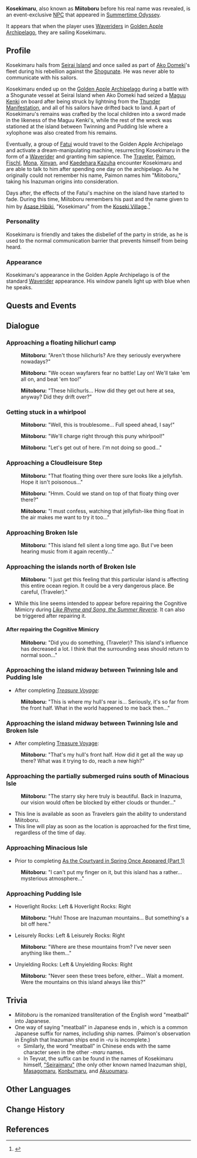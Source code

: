 {{Meta
<!-- Remove this template after adding the missing info -->
|missing_NPC_profile  = yes
}}
{{Character Infobox
|type             = Event NPC
|image            = NPC Miitoboru.png
|region           = Golden Apple Archipelago
|region2          = Inazuma
|title2           = Fantastic Boat - Ol' Pirate Ship
}}
'''Kosekimaru''', also known as '''Miitoboru''' before his real name was revealed, is an event-exclusive [[NPC]] that appeared in [[Summertime Odyssey]].

It appears that when the player uses [[Waverider]]s in [[Golden Apple Archipelago]], they are sailing Kosekimaru.
==Profile==
<!-- Detailed story/lore information goes here. -->
Kosekimaru hails from [[Seirai Island]] and once sailed as part of [[Ako Domeki]]'s fleet during his rebellion against the [[Shogunate]]. He was never able to communicate with his sailors.

Kosekimaru ended up on the [[Golden Apple Archipelago]] during a battle with a Shogunate vessel at Seirai Island when Ako Domeki had seized a [[Maguu Kenki]] on board after being struck by lightning from the [[Thunder Manifestation]], and all of his sailors have drifted back to land. A part of Kosekimaru's remains was crafted by the local children into a sword made in the likeness of the Maguu Kenki's, while the rest of the wreck was stationed at the island between Twinning and Pudding Isle where a xylophone was also created from his remains.

Eventually, a group of [[Fatui]] would travel to the Golden Apple Archipelago and activate a dream-manipulating machine, resurrecting Kosekimaru in the form of a [[Waverider]] and granting him sapience. The [[Traveler]], [[Paimon]], [[Fischl]], [[Mona]], [[Xinyan]], and [[Kaedehara Kazuha]] encounter Kosekimaru and are able to talk to him after spending one day on the archipelago. As he originally could not remember his name, Paimon names him "Miitoboru," taking his Inazuman origins into consideration.

Days after, the effects of the Fatui's machine on the island have started to fade. During this time, Miitoboru remembers his past and the name given to him by [[Asase Hibiki]], "Kosekimaru" from the [[Koseki Village]].<ref>{{Ref/Quest|The Final Treasure}}</ref>

===Personality===
Kosekimaru is friendly and takes the disbelief of the party in stride, as he is used to the normal communication barrier that prevents himself from being heard.

===Appearance===
<!-- Keep appearance section short and concise. Limit to 2 paragraphs with 3-4 sentences each. -->
Kosekimaru's appearance in the Golden Apple Archipelago is of the standard [[Waverider]] appearance. His window panels light up with blue when he speaks.

==Quests and Events==
{{Quests and Events|Miitoboru}}

==Dialogue==
{{StubDialogue|Conditions for each line}}
===Approaching a floating hilichurl camp===
{{Dialogue start}}
:'''Miitoboru:''' "Aren't those hilichurls? Are they seriously everywhere nowadays?"

:'''Miitoboru:''' "We ocean wayfarers fear no battle! Lay on! We'll take 'em all on, and beat 'em too!"

:'''Miitoboru:''' "These hilichurls... How did they get out here at sea, anyway? Did they drift over?"
{{Dialogue end}}

===Getting stuck in a whirlpool===
{{Dialogue start}}
:'''Miitoboru:''' "Well, this is troublesome... Full speed ahead, I say!"

:'''Miitoboru:''' "We'll charge right through this puny whirlpool!"

:'''Miitoboru:''' "Let's get out of here. I'm not doing so good..."
{{Dialogue end}}

===Approaching a Cloudleisure Step===
{{Dialogue start}}
:'''Miitoboru:''' "That floating thing over there sure looks like a jellyfish. Hope it isn't poisonous..."

:'''Miitoboru:''' "Hmm. Could we stand on top of that floaty thing over there?"

:'''Miitoboru:''' "I must confess, watching that jellyfish-like thing float in the air makes me want to try it too..."
{{Dialogue end}}

===Approaching Broken Isle===
{{Dialogue start}}
:'''Miitoboru:''' "This island fell silent a long time ago. But I've been hearing music from it again recently..."
{{Dialogue end}}

===Approaching the islands north of Broken Isle===
{{Dialogue start}}
:'''Miitoboru:''' "I just get this feeling that this particular island is affecting this entire ocean region. It could be a very dangerous place. Be careful, (Traveler)."
{{Dialogue end}}
*While this line seems intended to appear before repairing the Cognitive Mimicry during ''[[Like Rhyme and Song, the Summer Reverie]]''. It can also be triggered after repairing it.

====After repairing the Cognitive Mimicry==== 
{{Dialogue start}}
:'''Miitoboru:''' "Did you do something, (Traveler)? This island's influence has decreased a lot. I think that the surrounding seas should return to normal soon..."
{{Dialogue end}}

===Approaching the island midway between Twinning Isle and Pudding Isle===
*After completing ''[[Treasure Voyage]]'':
{{Dialogue start}}
:'''Miitoboru:''' "This is where my hull's rear is... Seriously, it's so far from the front half. What in the world happened to me back then..."
{{Dialogue end}}

===Approaching the island midway between Twinning Isle and Broken Isle===
*After completing [[Treasure Voyage]]:
{{Dialogue start}}
:'''Miitoboru:''' "That's my hull's front half. How did it get all the way up there? What was it trying to do, reach a new high?"
{{Dialogue end}}

===Approaching the partially submerged ruins south of Minacious Isle===
:'''Miitoboru:''' "The starry sky here truly is beautiful. Back in Inazuma, our vision would often be blocked by either clouds or thunder..."{{Verify|is this the correct trigger condition?}}
* This line is available as soon as Travelers gain the ability to understand Miitoboru.<!-- this is not locked behind Mona's quests -->
* This line will play as soon as the location is approached for the first time, regardless of the time of day.<!-- yes, this will play when the sun is high in the sky -->

===Approaching Minacious Isle===
* Prior to completing [[As the Courtyard in Spring Once Appeared (Part 1)]]<!-- at least this early -->
{{Dialogue start}}
:'''Miitoboru:''' "I can't put my finger on it, but this island has a rather... mysterious atmosphere..."
{{Dialogue end}}

===Approaching Pudding Isle===
* Hoverlight Rocks: Left & Hoverlight Rocks: Right
{{Dialogue start}}
:'''Miitoboru:''' "Huh! Those are Inazuman mountains... But something's a bit off here."
{{Dialogue end}}

* Leisurely Rocks: Left & Leisurely Rocks: Right
{{Dialogue start}}
:'''Miitoboru:''' "Where are these mountains from? I've never seen anything like them..."
{{Dialogue end}}

* Unyielding Rocks: Left & Unyielding Rocks: Right
{{Dialogue start}}
:'''Miitoboru:''' "Never seen these trees before, either... Wait a moment. Were the mountains on this island always like this?"
{{Dialogue end}}

==Trivia==
* ''Miitoboru'' is the romanized transliteration of the English word "meatball" into Japanese.
* One way of saying "meatball" in Japanese ends in {{ja|{{Rubi|丸|まる}}|rm=maru}}, which is a common Japanese suffix for names, including ship names. (Paimon's observation in English that Inazuman ships end in ''-ru'' is incomplete.)
** Similarly, the word "meatball" in Chinese ends with the same character seen in the other ''-maru'' names.
** In Teyvat, the suffix can be found in the names of Kosekimaru himself, [["Seiraimaru"]] (the only other known named Inazuman ship), [[Masagomaru]], [[Takamine the Mistsplitter|Konbumaru]], and [[Akuoumaru]].

==Other Languages==
{{Other Languages
|en      = Miitoboru
|zhs     = 「大肉丸」
|zhs_rm  = "Dàròuwán"
|zht     = 「大肉丸」
|zht_rm  = "Dàròuwán"
|zh_tl   = "Big Meatball"
|ja      = 「御肉丸」
|ja_rm   = "Onikumaru"
|ja_tl   = "Great Meatball"
|ja_note = Literally "great round meat," where {{ja|御|o}} is an honorific that can be translated in this context as "great." The usual word for "meatball" is {{ja|肉団子|nikudango}}.
|ko      = 「고기마루」
|ko_rm   = "Gogimaru"
|ko_tl   = "Meatmaru"
|ko_note = Compound word consisting of {{ko|고기|gogi|meat}} and {{ko|마루|maru}}/{{ja|丸|maru}}.
|es      = Albondimaru
|es_tl   = {{Not a typo|Meatbamaru}}
|es_note = Portmanteau of {{es|albóndiga|meatball}} and {{ja|丸|maru}}.
|fr      = Viandomaru
|fr_tl   = Meatomaru
|fr_note = Portmanteau consisting of {{fr|viande|meat}}, {{fr|{{wt|-o-||French}}}}, and {{ja|丸|maru}}.
|ru      = Фрикаделька
|ru_tl   = Meatball
|th      = Miitoboru
|vi      = <!--Miitoboru <!-- quest dialogue / -->"Miitoboru" <!-- open world dialogue -->
|de      = „Fleischklops“
|de_tl   = "Meatball"
|de_note = {{de|Fleischklops}} can refer to both spherical meatballs and non-spherical meat blobs.
|id      = Miitoboru
|pt      = Almondemaru
|pt_tl   = {{Not a typo|Meatbamaru}}
|pt_note = Portmanteau of {{pt|almôndega|meatball}} and {{ja|丸|maru}}.
}}

==Change History==
{{Change History|2.8}}

==References==
{{Reflist}}